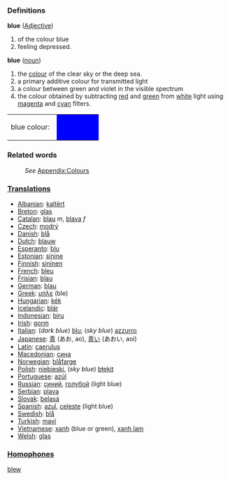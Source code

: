 ===Definitions===
;'''blue''' ([[Adjective]])
# of the colour blue
# feeling depressed.
;'''blue''' ([[noun]])
#the [[color|colour]] of the clear sky or the deep sea.
#a primary additive colour for transmitted light
#a colour between green and violet in the visible spectrum 
#the colour obtained by subtracting [[red]] and [[green]] from [[white]] light using [[magenta]] and [[cyan]] filters.
<table><tr><td>blue colour: &nbsp;</td>
<td bgcolor="#0000FF" width="80">&nbsp; </td></tr></table>

===Related words===
:''See'' [[Wiktionary_Appendix:Colours|Appendix:Colours]]

===[[Translation]]s===

* [[Albanian]]: [[kaltërt]]
* [[Breton]]: [[glas]]
* [[Catalan]]: [[blau]] ''m'', [[blava]] ''f''
* [[Czech]]: [[modrý]]
* [[Danish]]: [[blå]]
* [[Dutch]]: [[blauw]]
* [[Esperanto]]: [[blu]]
* [[Estonian]]: [[sinine]]
* [[Finnish]]: [[sininen]]
* [[French]]: [[bleu]]
* [[Frisian]]: [[blau]]
* [[German]]: [[blau]]
* [[Greek]]: [[μπλε]] (ble)
* [[Hungarian]]: [[kék]]
* [[Icelandic]]: [[blár]]
* [[Indonesian]]: [[biru]]
* [[Irish]]: [[gorm]]
* [[Italian]]: (''dark blue'') [[blu]]; (''sky blue'') [[azzurro]]
* [[Japanese]]: [[青]] (あお, ao), [[青い]] (あおい, aoi)
* [[Latin]]: [[caerulus]]
* [[Macedonian]]: [[сина]]
* [[Norwegian]]: [[blåfarge]]
* [[Polish]]: [[niebieski]], (''sky blue'') [[błękit]]
* [[Portuguese]]: [[azúl]]
* [[Russian]]: [[синий]], [[голубой]] (light blue)
* [[Serbian]]: [[plava]]
* [[Slovak]]: [[belasá]]
* [[Spanish]]: [[azul]], [[celeste]] (light blue)
* [[Swedish]]: [[blå]]
* [[Turkish]]: [[mavi]]
* [[Vietnamese]]: [[xanh]] (blue or green), [[xanh lam]]
* [[Welsh]]: [[glas]]

===[[Homophone]]s===

[[blew]]